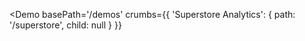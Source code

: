 
<Demo
  basePath='/demos'
  crumbs={{
    'Superstore Analytics': {
      path: '/superstore',
      child: null
    }
  }}
>
  <Home/>
</Demo>
